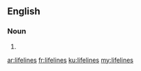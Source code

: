 ==English==

===Noun===
{{head|en|plural}}

# {{plural of|lifeline|lang=en}}

[[ar:lifelines]]
[[fr:lifelines]]
[[ku:lifelines]]
[[my:lifelines]]